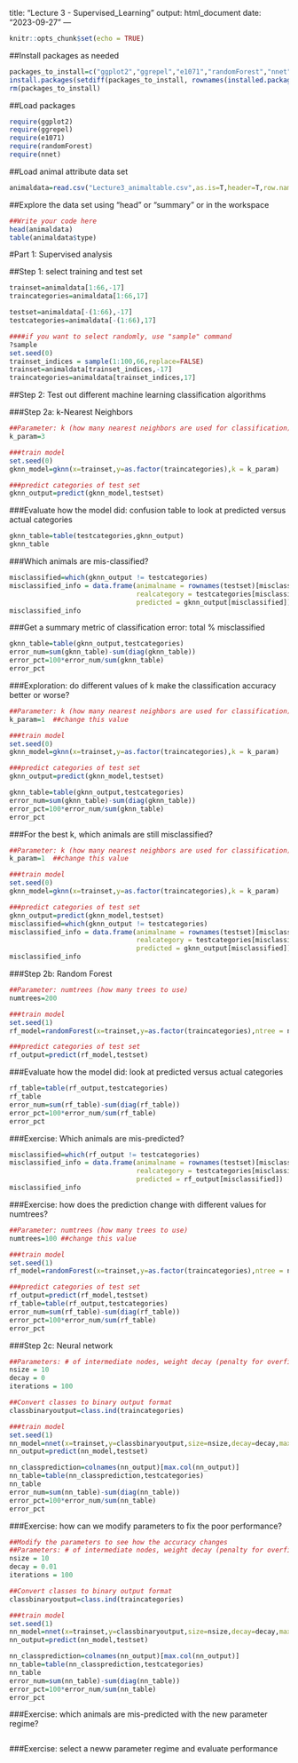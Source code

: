 title: "Lecture 3 - Supervised_Learning"
output: html_document
date: "2023-09-27"
---

```{r setup, include=FALSE}
knitr::opts_chunk$set(echo = TRUE)
```

##Install packages as needed
```{r}
packages_to_install=c("ggplot2","ggrepel","e1071","randomForest","nnet","dendextend")
install.packages(setdiff(packages_to_install, rownames(installed.packages())))
rm(packages_to_install)
```

##Load packages
```{r}
require(ggplot2)
require(ggrepel)
require(e1071)
require(randomForest)
require(nnet)
```

##Load animal attribute data set
```{r}
animaldata=read.csv("Lecture3_animaltable.csv",as.is=T,header=T,row.names=1)
```

##Explore the data set using "head" or "summary" or in the workspace
```{r}
##Write your code here
head(animaldata)
table(animaldata$type)
```

#Part 1: Supervised analysis

##Step 1: select training and test set
```{r}
trainset=animaldata[1:66,-17]
traincategories=animaldata[1:66,17]

testset=animaldata[-(1:66),-17]
testcategories=animaldata[-(1:66),17]
```

```{r}
####if you want to select randomly, use "sample" command
?sample
set.seed(0)
trainset_indices = sample(1:100,66,replace=FALSE)
trainset=animaldata[trainset_indices,-17]
traincategories=animaldata[trainset_indices,17]


```

##Step 2: Test out different machine learning classification algorithms

###Step 2a: k-Nearest Neighbors
```{r}
##Parameter: k (how many nearest neighbors are used for classification)
k_param=3

###train model
set.seed(0)
gknn_model=gknn(x=trainset,y=as.factor(traincategories),k = k_param)

###predict categories of test set
gknn_output=predict(gknn_model,testset)

```

###Evaluate how the model did: confusion table to look at predicted versus actual categories
```{r}
gknn_table=table(testcategories,gknn_output)
gknn_table
```

###Which animals are mis-classified? 
```{r}
misclassified=which(gknn_output != testcategories)
misclassified_info = data.frame(animalname = rownames(testset)[misclassified],
                                realcategory = testcategories[misclassified],
                                predicted = gknn_output[misclassified])
misclassified_info
```

###Get a summary metric of classification error: total % misclassified
```{r}
gknn_table=table(gknn_output,testcategories)
error_num=sum(gknn_table)-sum(diag(gknn_table))
error_pct=100*error_num/sum(gknn_table)
error_pct
```

###Exploration: do different values of k make the classification accuracy better or worse?
```{r}
##Parameter: k (how many nearest neighbors are used for classification)
k_param=1  ##change this value

###train model
set.seed(0)
gknn_model=gknn(x=trainset,y=as.factor(traincategories),k = k_param)

###predict categories of test set
gknn_output=predict(gknn_model,testset)

gknn_table=table(gknn_output,testcategories)
error_num=sum(gknn_table)-sum(diag(gknn_table))
error_pct=100*error_num/sum(gknn_table)
error_pct
```
###For the best k, which animals are still misclassified?
```{r}
##Parameter: k (how many nearest neighbors are used for classification)
k_param=1  ##change this value

###train model
set.seed(0)
gknn_model=gknn(x=trainset,y=as.factor(traincategories),k = k_param)

###predict categories of test set
gknn_output=predict(gknn_model,testset)
misclassified=which(gknn_output != testcategories)
misclassified_info = data.frame(animalname = rownames(testset)[misclassified],
                                realcategory = testcategories[misclassified],
                                predicted = gknn_output[misclassified])
misclassified_info

```


###Step 2b: Random Forest
```{r}
##Parameter: numtrees (how many trees to use)
numtrees=200

###train model
set.seed(1)
rf_model=randomForest(x=trainset,y=as.factor(traincategories),ntree = numtrees)

###predict categories of test set
rf_output=predict(rf_model,testset)

```

###Evaluate how the model did: look at predicted versus actual categories
```{r}
rf_table=table(rf_output,testcategories)
rf_table
error_num=sum(rf_table)-sum(diag(rf_table))
error_pct=100*error_num/sum(rf_table)
error_pct
```

###Exercise: Which animals are mis-predicted?
```{r}
misclassified=which(rf_output != testcategories)
misclassified_info = data.frame(animalname = rownames(testset)[misclassified],
                                realcategory = testcategories[misclassified],
                                predicted = rf_output[misclassified])
misclassified_info
```

###Exercise: how does the prediction change with different values for numtrees?
```{r}
##Parameter: numtrees (how many trees to use)
numtrees=100 ##change this value

###train model
set.seed(1)
rf_model=randomForest(x=trainset,y=as.factor(traincategories),ntree = numtrees)

###predict categories of test set
rf_output=predict(rf_model,testset)
rf_table=table(rf_output,testcategories)
error_num=sum(rf_table)-sum(diag(rf_table))
error_pct=100*error_num/sum(rf_table)
error_pct
```

###Step 2c: Neural network
```{r}
##Parameters: # of intermediate nodes, weight decay (penalty for overfitting), maximum iterations
nsize = 10
decay = 0   
iterations = 100

##Convert classes to binary output format
classbinaryoutput=class.ind(traincategories)

###train model
set.seed(1)
nn_model=nnet(x=trainset,y=classbinaryoutput,size=nsize,decay=decay,maxit=iterations)
nn_output=predict(nn_model,testset)

nn_classprediction=colnames(nn_output)[max.col(nn_output)]
nn_table=table(nn_classprediction,testcategories)
nn_table
error_num=sum(nn_table)-sum(diag(nn_table))
error_pct=100*error_num/sum(nn_table)
error_pct

```

###Exercise: how can we modify parameters to fix the poor performance?
```{r}
##Modify the parameters to see how the accuracy changes
##Parameters: # of intermediate nodes, weight decay (penalty for overfitting), maximum iterations
nsize = 10  
decay = 0.01   
iterations = 100

##Convert classes to binary output format
classbinaryoutput=class.ind(traincategories)

###train model
set.seed(1)
nn_model=nnet(x=trainset,y=classbinaryoutput,size=nsize,decay=decay,maxit=iterations)
nn_output=predict(nn_model,testset)

nn_classprediction=colnames(nn_output)[max.col(nn_output)]
nn_table=table(nn_classprediction,testcategories)
nn_table
error_num=sum(nn_table)-sum(diag(nn_table))
error_pct=100*error_num/sum(nn_table)
error_pct
```


###Exercise: which animals are mis-predicted with the new parameter regime?
```{r}

```

###Exercise: select a neww parameter regime and evaluate performance
```{r}

```




